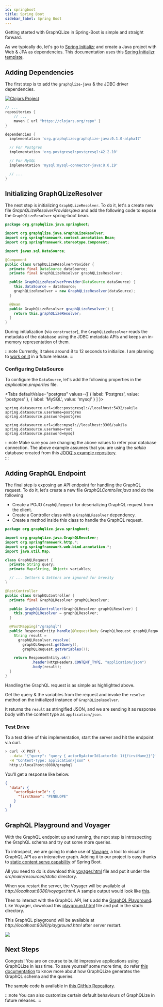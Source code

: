 ```yaml
---
id: springboot
title: Spring Boot
sidebar_label: Spring Boot
---
```

Getting started with GraphQLize in Spring-Boot is simple and straight forward.

As we typically do, let's go to [Spring Initializr](https://start.spring.io/) and create a Java project with Web & JPA as dependencies. This documentation uses this [Spring Initializr template](https://start.spring.io/#!type=gradle-project&language=java&platformVersion=2.2.5.RELEASE&packaging=jar&jvmVersion=1.8&groupId=org.graphqlize.java&artifactId=spring-boot&name=spring-boot&description=Demo%20project%20for%20Spring%20Boot%20and%20GraphQLize&packageName=org.graphqlize.java.spring-boot&dependencies=web,data-jpa).

## Adding Dependencies

The first step is to add the `graphqlize-java` & the JDBC driver dependencies.

[![Clojars Project](https://img.shields.io/clojars/v/org.graphqlize/graphqlize-java.svg)](https://clojars.org/org.graphqlize/graphqlize-java)

```groovy {4,8}
// ...
repositories {
	// ...
	maven { url "https://clojars.org/repo" }
}

dependencies {
  implementation 'org.graphqlize:graphqlize-java:0.1.0-alpha17'

  // For Postgres
  implementation 'org.postgresql:postgresql:42.2.10'

  // For MySQL
  implementation 'mysql:mysql-connector-java:8.0.19'

  // ...
}
```

## Initializing GraphQLizeResolver

The next step is initializing `GraphQLizeResolver`. To do it, let's a create new file _GraphQLizeResolverProvider.java_ and add the following code to expose the `GraphQLizeResolver` spring-boot bean.

```java {9,16,19-22}
package org.graphqlize.java.springboot;

import org.graphqlize.java.GraphQLizeResolver;
import org.springframework.context.annotation.Bean;
import org.springframework.stereotype.Component;

import javax.sql.DataSource;

@Component
public class GraphQLizeResolverProvider {
  private final DataSource dataSource;
  private final GraphQLizeResolver graphQLizeResolver;

  public GraphQLizeResolverProvider(DataSource dataSource) {
    this.dataSource = dataSource;
    graphQLizeResolver = new GraphQLizeResolver(dataSource);
  }

  @Bean
  public GraphQLizeResolver graphQLizeResolver() {
    return this.graphQLizeResolver;
  }
}
```

During initialization (via `constructor`), the `GraphQLizeResolver` reads the metadata of the database using the JDBC metadata APIs and keeps an in-memory representation of them.

:::note
Currently, it takes around 8 to 12 seconds to initialize. I am planning to [work on it](https://github.com/graphqlize/graphqlize/issues/48) in a future release.
:::

### Configuring DataSource

To configure the `DataSource`, let's add the following properties in the _application.properties_ file.



<Tabs
  defaultValue="postgres"
  values={[
    { label: 'Postgres', value: 'postgres' },
    { label: 'MySQL', value: 'mysql' }
  ]
}>
<TabItem value="postgres">

```
spring.datasource.url=jdbc:postgresql://localhost:5432/sakila
spring.datasource.username=postgres
spring.datasource.password=postgres
```

</TabItem>
<TabItem value="mysql">

```
spring.datasource.url=jdbc:mysql://localhost:3306/sakila
spring.datasource.username=root
spring.datasource.password=mysql
```

</TabItem>
</Tabs>

:::note
Make sure you are changing the above values to refer your database connection. The above example assumes that you are using the _sakila_ database created from this [JOOQ's example repository](https://github.com/jOOQ/jOOQ/tree/master/jOOQ-examples/Sakila).  
:::

## Adding GraphQL Endpoint

The final step is exposing an API endpoint for handling the GraphQL request. To do it, let's create a new file _GraphQLController.java_ and do the following 

* Create a POJO `GraphQLRequest` for deserializing GraphQL request from the client.
* Create a Controller class with a `GraphQLResolver` dependency. 
* Create a method inside this class to handle the GraphQL request. 

```java {25-28}
package org.graphqlize.java.springboot;

import org.graphqlize.java.GraphQLResolver;
import org.springframework.http.*;
import org.springframework.web.bind.annotation.*;
import java.util.Map;

class GraphQLRequest {
  private String query;
  private Map<String, Object> variables;

  // ... Getters & Setters are ignored for brevity
}

@RestController
public class GraphQLController {
  private final GraphQLResolver graphQLResolver;

  public GraphQLController(GraphQLResolver graphQLResolver) {
    this.graphQLResolver = graphQLResolver;
  }

  @PostMapping("/graphql")
  public ResponseEntity handle(@RequestBody GraphQLRequest graphQLRequest) {
    String result = 
      graphQLResolver.resolve(
        graphQLRequest.getQuery(), 
        graphQLRequest.getVariables());

    return ResponseEntity.ok()
            .header(HttpHeaders.CONTENT_TYPE, "application/json")
            .body(result);
  }
}
```

Handling the GraphQL request is as simple as highlighted above. 

Get the query & the variables from the request and invoke the `resolve` method on the initialized instance of `GraphQLizeResolver`. 

It returns the `result` as stringified JSON, and we are sending it as response body with the content type as `application/json`. 

### Test Drive

To a test drive of this implementation, start the server and hit the endpoint via curl.

```bash
> curl -X POST \
  --data '{"query": "query { actorByActorId(actorId: 1){firstName}}"}' \
  -H "Content-Type: application/json" \
  http://localhost:8080/graphql
```

You'll get a response like below.

```json
{
  "data": {
    "actorByActorId": {
      "firstName": "PENELOPE"
    }
  }
}
```

## GraphQL Playground and Voyager

With the GraphQL endpoint up and running, the next step is introspecting the GraphQL schema and try out some more queries. 

To introspect, we are going to make use of [Voyager](https://github.com/APIs-guru/graphql-voyager), a tool to visualize GraphQL API as an interactive graph. Adding it to our project is easy thanks to [static content serve capability](https://spring.io/blog/2013/12/19/serving-static-web-content-with-spring-boot) of Spring Boot. 

All you need to do is download this [voyager.html](https://github.com/graphqlize/graphqlize-demo/blob/master/java/spring-boot/src/main/resources/static/voyager.html) file and put it under the _src/main/resources/static_ directory. 

When you restart the server, the Voyager will be available at _http://localhost:8080/voyager.html_. A sample output would look like [this](https://www.graphqlize.org/html/sakila-voyager.html).

Then to interact with the GraphQL API, let's add the [GraphQL Playground](https://github.com/prisma-labs/graphql-playground). Like Voyager, download this [playground.html](https://github.com/graphqlize/graphqlize-demo/blob/master/java/spring-boot/src/main/resources/static/playground.html) file and put in the _static_ directory. 

This GraphQL playground will be available at _http://localhost:8080/playground.html_ after server restart. 

![](/img/graphql-playground.png)

## Next Steps

Congrats! You are on course to build impressive applications using GraphQLize in less time. To save yourself some more time, do refer [this documentation](/docs/graphql_schema/types-and-fields) to know more about how GraphQLize generates the GraphQL schema and the queries. 

The sample code is available in [this GitHub Repository](https://github.com/graphqlize/graphqlize-demo/tree/master/java/spring-boot).

:::note
You can also customize certain default behaviours of GraphQLize in future releases.
:::
